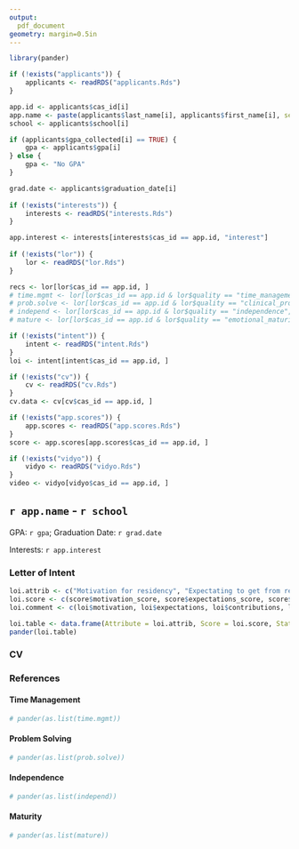```yaml
---
output: 
  pdf_document
geometry: margin=0.5in
---
```


```r
library(pander)
```

```r
if (!exists("applicants")) {
    applicants <- readRDS("applicants.Rds")
}

app.id <- applicants$cas_id[i]
app.name <- paste(applicants$last_name[i], applicants$first_name[i], sep = ", ")
school <- applicants$school[i]

if (applicants$gpa_collected[i] == TRUE) {
    gpa <- applicants$gpa[i]
} else {
    gpa <- "No GPA"
}

grad.date <- applicants$graduation_date[i]
    
if (!exists("interests")) {
    interests <- readRDS("interests.Rds")
}

app.interest <- interests[interests$cas_id == app.id, "interest"]
    
if (!exists("lor")) {
    lor <- readRDS("lor.Rds")
}

recs <- lor[lor$cas_id == app.id, ]
# time.mgmt <- lor[lor$cas_id == app.id & lor$quality == "time_management", "comment"]
# prob.solve <- lor[lor$cas_id == app.id & lor$quality == "clinical_problem_solving_skills", "comment"]
# independ <- lor[lor$cas_id == app.id & lor$quality == "independence", "comment"]
# mature <- lor[lor$cas_id == app.id & lor$quality == "emotional_maturity", "comment"]

if (!exists("intent")) {
    intent <- readRDS("intent.Rds")
}
loi <- intent[intent$cas_id == app.id, ]

if (!exists("cv")) {
    cv <- readRDS("cv.Rds")
}
cv.data <- cv[cv$cas_id == app.id, ]

if (!exists("app.scores")) {
    app.scores <- readRDS("app.scores.Rds")
}
score <- app.scores[app.scores$cas_id == app.id, ]

if (!exists("vidyo")) {
    vidyo <- readRDS("vidyo.Rds")
}
video <- vidyo[vidyo$cas_id == app.id, ]
```

## `r app.name` - `r school` 

GPA: `r gpa`; Graduation Date: `r grad.date`

Interests: `r app.interest`

### Letter of Intent
```r
loi.attrib <- c("Motivation for residency", "Expectating to get from residency", "Contributions to hospital", "Career goals", "Other statements")
loi.score <- c(score$motivation_score, score$expectations_score, score$contributions_score, score$goals_score, NA)
loi.comment <- c(loi$motivation, loi$expectations, loi$contributions, loi$goals, loi$other_letter)

loi.table <- data.frame(Attribute = loi.attrib, Score = loi.score, Statement = loi.comment)
pander(loi.table)
```

### CV


### References

#### Time Management 
```r
# pander(as.list(time.mgmt))
```

#### Problem Solving
```r
# pander(as.list(prob.solve))
```

#### Independence
```r
# pander(as.list(independ))
```

#### Maturity
```r
# pander(as.list(mature))
```
